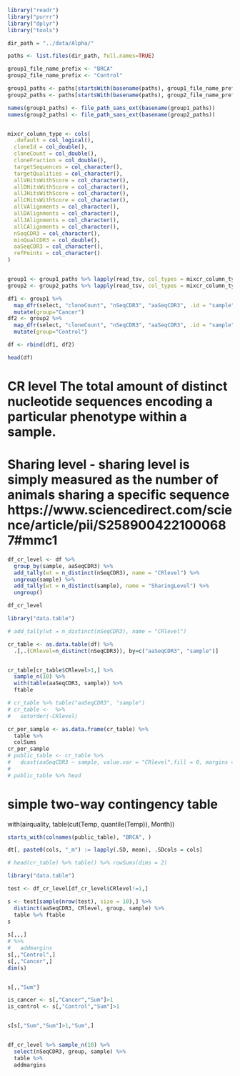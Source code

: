 
```r
library("readr")
library("purrr")
library("dplyr")
library("tools")
```


```r

dir_path = "../data/Alpha/"

paths <- list.files(dir_path, full.names=TRUE)

group1_file_name_prefix <- "BRCA"
group2_file_name_prefix <- "Control"

group1_paths <- paths[startsWith(basename(paths), group1_file_name_prefix)]
group2_paths <- paths[startsWith(basename(paths), group2_file_name_prefix)]

names(group1_paths) <- file_path_sans_ext(basename(group1_paths))
names(group2_paths) <- file_path_sans_ext(basename(group2_paths))


mixcr_column_type <- cols(
  .default = col_logical(),
  cloneId = col_double(),
  cloneCount = col_double(),
  cloneFraction = col_double(),
  targetSequences = col_character(),
  targetQualities = col_character(),
  allVHitsWithScore = col_character(),
  allDHitsWithScore = col_character(),
  allJHitsWithScore = col_character(),
  allCHitsWithScore = col_character(),
  allVAlignments = col_character(),
  allDAlignments = col_character(),
  allJAlignments = col_character(),
  allCAlignments = col_character(),
  nSeqCDR3 = col_character(),
  minQualCDR3 = col_double(),
  aaSeqCDR3 = col_character(),
  refPoints = col_character()
)


group1 <- group1_paths %>% lapply(read_tsv, col_types = mixcr_column_type)
group2 <- group2_paths %>% lapply(read_tsv, col_types = mixcr_column_type)

```


```r

df1 <- group1 %>% 
  map_dfr(select, "cloneCount", "nSeqCDR3", "aaSeqCDR3", .id = "sample") %>% 
  mutate(group="Cancer")
df2 <- group2 %>% 
  map_dfr(select, "cloneCount", "nSeqCDR3", "aaSeqCDR3", .id = "sample") %>% 
  mutate(group="Control")

df <- rbind(df1, df2)

head(df)

```

# CR level The total amount of distinct nucleotide sequences encoding a particular phenotype within a sample.
# Sharing level - sharing level is simply measured as the number of animals sharing a specific sequence https://www.sciencedirect.com/science/article/pii/S2589004221000687#mmc1


<!-- ### number of clones shared between individuals -->
<!-- ### the number of different NT sequences encoding a specific AA sequence. -->

```r
df_cr_level <- df %>% 
  group_by(sample, aaSeqCDR3) %>% 
  add_tally(wt = n_distinct(nSeqCDR3), name = "CRlevel") %>% 
  ungroup(sample) %>% 
  add_tally(wt = n_distinct(sample), name = "SharingLevel") %>% 
  ungroup()

df_cr_level
```



```r
library("data.table")

# add_tally(wt = n_distinct(nSeqCDR3), name = "CRlevel")

cr_table <- as.data.table(df) %>% 
  .[,.(CRlevel=n_distinct(nSeqCDR3)), by=c("aaSeqCDR3", "sample")]


cr_table[cr_table$CRlevel>1,] %>% 
  sample_n(10) %>% 
  with(table(aaSeqCDR3, sample)) %>% 
  ftable

# cr_table %>% table("aaSeqCDR3", "sample")
# cr_table <-  %>% 
#   setorder(-CRlevel)

```

```r
cr_per_sample <- as.data.frame(cr_table) %>% 
  table %>% 
  colSums
cr_per_sample
# public_table <- cr_table %>% 
#   dcast(aaSeqCDR3 ~ sample, value.var = "CRlevel",fill = 0, margins = TRUE)
# 
# public_table %>% head

```
# simple two-way contingency table
with(airquality, table(cut(Temp, quantile(Temp)), Month))
```r
starts_with(colnames(public_table), "BRCA", )

dt[, paste0(cols, "_m") := lapply(.SD, mean), .SDcols = cols] 
```
```r

# head(cr_table) %>% table() %>% rowSums(dims = 2)


```


```r

library("data.table")

test <- df_cr_level[df_cr_level$CRlevel!=1,]

s <- test[sample(nrow(test), size = 10),] %>% 
  distinct(aaSeqCDR3, CRlevel, group, sample) %>%
  table %>% ftable
s
  
s[,,,]
# %>%
#   addmargins
s[,,"Control",]
s[,,"Cancer",]
dim(s)


s[,,"Sum"]

is_cancer <- s[,"Cancer","Sum"]>1
is_control <- s[,"Control","Sum"]>1


s[s[,"Sum","Sum"]>1,"Sum",]


df_cr_level %>% sample_n(10) %>% 
  select(nSeqCDR3, group, sample) %>%
  table %>%
  addmargins

```










